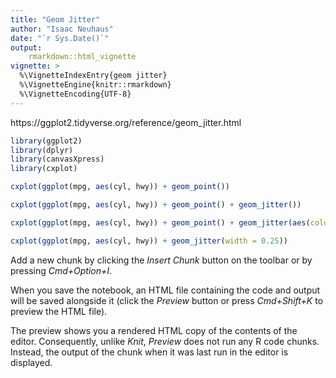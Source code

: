 ```yaml
---
title: "Geom Jitter"
author: "Isaac Neuhaus"
date: "`r Sys.Date()`"
output: 
    rmarkdown::html_vignette
vignette: >
  %\VignetteIndexEntry{geom jitter}
  %\VignetteEngine{knitr::rmarkdown}
  %\VignetteEncoding{UTF-8}
---
```


 https://ggplot2.tidyverse.org/reference/geom_jitter.html

```r
library(ggplot2)
library(dplyr)
library(canvasXpress)
library(cxplot)
``` 

```r
cxplot(ggplot(mpg, aes(cyl, hwy)) + geom_point())
```

```r
cxplot(ggplot(mpg, aes(cyl, hwy)) + geom_point() + geom_jitter())
```

```r
cxplot(ggplot(mpg, aes(cyl, hwy)) + geom_point() + geom_jitter(aes(colour = class)))
```

```r
cxplot(ggplot(mpg, aes(cyl, hwy)) + geom_jitter(width = 0.25))
```

Add a new chunk by clicking the *Insert Chunk* button on the toolbar or by pressing *Cmd+Option+I*.

When you save the notebook, an HTML file containing the code and output will be saved alongside it (click the *Preview* button or press *Cmd+Shift+K* to preview the HTML file). 

The preview shows you a rendered HTML copy of the contents of the editor. Consequently, unlike *Knit*, *Preview* does not run any R code chunks. Instead, the output of the chunk when it was last run in the editor is displayed.

